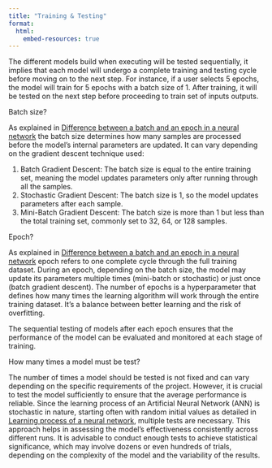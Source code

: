 ```yaml
---
title: "Training & Testing"
format:
  html:
    embed-resources: true
---
```


The different models build when executing will be tested sequentially, it implies that each model will undergo a complete training and testing cycle before moving on to the next step. For instance, if a user selects 5 epochs, the model will train for 5 epochs with a batch size of 1. After training, it will be tested on the next step before proceeding to train set of inputs outputs.

Batch size?

As explained in [Difference between a batch and an epoch in a neural network](https://machinelearningmastery.com/difference-between-a-batch-and-an-epoch/) the batch size determines how many samples are processed before the model's internal parameters are updated. It can vary depending on the gradient descent technique used:

1. Batch Gradient Descent: The batch size is equal to the entire training set, meaning the model updates parameters only after running through all the samples.
2. Stochastic Gradient Descent: The batch size is 1, so the model updates parameters after each sample.
3. Mini-Batch Gradient Descent: The batch size is more than 1 but less than the total training set, commonly set to 32, 64, or 128 samples.

Epoch?

As explained in [Difference between a batch and an epoch in a neural network](https://machinelearningmastery.com/difference-between-a-batch-and-an-epoch/) epoch refers to one complete cycle through the full training dataset. During an epoch, depending on the batch size, the model may update its parameters multiple times (mini-batch or stochastic) or just once (batch gradient descent). The number of epochs is a hyperparameter that defines how many times the learning algorithm will work through the entire training dataset. It's a balance between better learning and the risk of overfitting.

The sequential testing of models after each epoch ensures that the performance of the model can be evaluated and monitored at each stage of training.

How many times a model must be test?

The number of times a model should be tested is not fixed and can vary depending on the specific requirements of the project. However, it is crucial to test the model sufficiently to ensure that the average performance is reliable. Since the learning process of an Artificial Neural Network (ANN) is stochastic in nature, starting often with random initial values as detailed in [Learning process of a neural network](https://towardsdaatascience.com/how-do-artificial-neural-networks-learn-773e46399fc7), multiple tests are necessary. This approach helps in assessing the model's effectiveness consistently across different runs. It is advisable to conduct enough tests to achieve statistical significance, which may involve dozens or even hundreds of trials, depending on the complexity of the model and the variability of the results.

